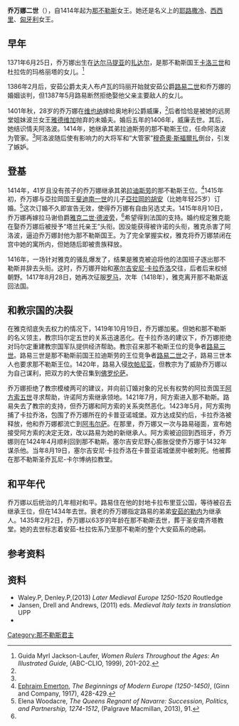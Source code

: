 {{Infobox_Royalty|realm=那不勒斯
| name=乔万娜二世
| succession=[[那不勒斯君主列表|那不勒斯女王]]
| succession1=[[奥地利王妃列表|内奥地利、施蒂里亚、卡林西亚、卡尼奥拉公爵夫人]]
| image =Joan II of Naples jamesII of Bourbon.jpg
| caption =15世纪彩色玻璃描绘的乔万娜和她的丈夫拉马谢伯爵雅克
| spouse =[[奥地利公爵威廉|奥地利公爵威廉]]<br>拉马谢伯爵[[雅克二世·德波旁|雅克二世·德波旁]]
| reign =1414年8月6日–1435年2月2日
| reign1       = 1401 - 1406
| coronation   = 1419年10月19日
| predecessor  = [[拉迪斯劳|拉迪斯劳]]
| successor    = [[安茹的勒内|勒内]]
| house        = [[安茹-西西里王朝|安茹-西西里王朝]]
| father       = [[卡洛三世_(那不勒斯)|卡洛三世]]
| mother       = [[杜拉佐的玛格丽塔|杜拉佐的玛格丽塔]]
| birth_date   = 1371年6月25日
| birth_place  = [[扎达尔|扎达尔]]，[[匈牙利王国|匈牙利王国]]（今[[克罗地亚|克罗地亚]]）
| death_date   = 1435年2月2日
| death_place  = 那不勒斯，那不勒斯王国（今[[意大利|意大利]]）
| burial_place = 那不勒斯王国那不勒斯圣安南齐塔教堂
}}

'''乔万娜二世'''（{{bd|1371年|6月25日|1435|年2月2日|}}），自1414年起为[[那不勒斯王国|那不勒斯]]女王。她还是名义上的[[耶路撒冷王國|耶路撒冷]]、[[西西里王國|西西里]]、[[匈牙利王国_(1301年–1526年)|匈牙利]]女王。

== 早年 ==
1371年6月25日，乔万娜出生在[[达尔马提亚|达尔马提亚]]的[[扎达尔|扎达尔]]，是那不勒斯国王[[卡洛三世_(那不勒斯)|卡洛三世]]和杜拉佐的玛格丽塔的女儿。<ref name="Jackson-Laufer201-202">Guida Myrl Jackson-Laufer, ''Women Rulers Throughout the Ages: An Illustrated Guide'', (ABC-CLIO, 1999), 201-202.</ref>

1386年2月后，安茹公爵太夫人布卢瓦的玛丽开始就安茹公爵[[路易二世_(安茹)|路易二世]]和乔万娜的婚姻谈判，但1387年5月路易断然拒绝娶他父亲主要敌人的女儿。{{sfn|Rohr|2016|pp=17, 206}}

1401年秋，28岁的乔万娜在[[维也纳|维也纳]]嫁给奥地利公爵威廉，<ref name="Jackson-Laufer201-202" />后者恰恰是被她的远房堂姐妹波兰女王[[雅德维加_(波兰国王)|雅德维加]]抛弃的未婚夫。婚后五年的1406年，威廉去世。其后，她结识情夫阿洛波。1414年，她继承其弟拉迪斯劳的那不勒斯王位，任命阿洛波为管家。<ref name="Jackson-Laufer201-202" />阿洛波随后使有影响力的大将军和“大管家”[[穆奇奧·斯福爾扎|穆奇奧·斯福爾扎]]倒台，引发了嫉妒。

== 登基 ==

1414年，41岁且没有孩子的乔万娜继承其弟[[拉迪斯劳|拉迪斯劳]]的那不勒斯王位。<ref name="Emerton428-429">[[Ephraim_Emerton|Ephraim Emerton]], ''The Beginnings of Modern Europe (1250-1450)'', (Ginn and Company, 1917), 428-429.</ref>1415年初，乔万娜与亞拉岡国王[[斐迪南一世_(亞拉岡)|斐迪南一世]]的儿子[[胡安二世_(亞拉岡)|亞拉岡的胡安]]（比她年轻25岁）订婚。<ref>Elena Woodacre, ''The Queens Regnant of Navarre: Succession, Politics, and Partnership, 1274-1512'', (Palgrave Macmillan, 2013), 91.</ref>这次订婚不久即宣告无效，使得乔万娜有自由另选丈夫。1415年8月10日，乔万娜再嫁拉马谢伯爵[[雅克二世·德波旁|雅克二世·德波旁]]，<ref name="Jackson-Laufer201-202" />希望得到法国的支持。婚约规定雅克能在娶乔万娜后被授予“塔兰托亲王”头衔。因没能获得被许诺的头衔，雅克杀害了阿洛波，逼迫乔万娜封他为那不勒斯国王。为了完全掌握实权，雅克将乔万娜禁闭在宫中她的寓所内，但她随后即被贵族释放。

1416年，一场针对雅克的骚乱爆发了，结果是雅克被迫将他的法国班子逐出那不勒斯并辞去头衔。这时，乔万娜开始和[[塞尔吉安尼·卡拉乔洛|塞尔吉安尼·卡拉乔洛]]交往，后者后来权倾朝野。1417年8月28日，她再次征服[[罗马|罗马]]，次年（1418年），雅克离开那不勒斯返回法国。

== 和教宗国的决裂 ==
在雅克彻底失去权力的情况下，1419年10月19日，乔万娜加冕。但她和那不勒斯的名义领主，教宗玛尔定五世的关系迅速恶化。在卡拉乔洛的建议下，乔万娜拒绝对玛尔定重建教宗国军队提供经济帮助。教宗召来那不勒斯王位的竞争者[[路易三世_(安茹)|路易三世]]。路易三世是那不勒斯前国王拉迪斯劳的王位竞争者[[路易二世_(安茹)|路易二世]]之子，路易三世本人也要求那不勒斯王位。1420年，路易入侵[[坎帕尼亚|坎帕尼亚]]，但教宗为了威胁乔万娜以为自己谋利，把双方的大使召集到[[佛罗伦萨|佛罗伦萨]]。

乔万娜拒绝了教宗模棱两可的建议，并向前订婚对象的兄长有权势的阿拉贡国王[[阿方索五世_(阿拉贡)|阿方索五世]]寻求帮助，许诺阿方索继承领地。1421年7月，阿方索进入那不勒斯。路易失去了教宗的支持，但乔万娜和阿方索的关系突然恶化。1423年5月，阿方索拘捕了卡拉乔洛，包围了乔万娜所在的卡普亚诺城堡。双方达成契约后，卡拉乔洛被释放，他和乔万娜都流亡到[[阿韦尔萨|阿韦尔萨]]。在那里，乔万娜又一次与路易碰面，宣布她接受阿方索的决定无效，改以路易为她的新继承人。阿方索被迫回到西班牙，乔万娜则在1424年4月顺利回到那不勒斯。塞尔吉安尼野心膨胀促使乔万娜于1432年谋杀他。当年8月19日，塞尔吉安尼·卡拉乔洛在卡普亚诺城堡房中被刺死。他被葬在那不勒斯圣乔瓦尼-卡尔博纳拉教堂。

== 和平年代 ==
乔万娜以后统治的几年相对和平。路易住在他的封地卡拉布里亚公国，等待被召去继承王位，但在1434年去世。衰老的乔万娜指定路易的弟弟[[安茹的勒内|安茹的勒内]]为继承人。1435年2月2日，乔万娜以63岁的年龄在那不勒斯去世，葬于圣安南齐塔教堂。她的去世标志着安茹-杜拉佐系乃至那不勒斯的整个大安茹系的绝嗣。

== 参考资料 ==
{{Reflist}}

== 资料 ==
* Waley.P, Denley.P,(2013) ''Later Medieval Europe 1250-1520'' Routledge
* Jansen, Drell and Andrews, (2011) eds. ''Medieval Italy texts in translation'' UPP
*{{cite book |last=Rohr |first=Zita Eva |year=2016 |title=Yolanda of Aragon (1381–1442), Family and Power: The Reverse of the Tapestry |publisher=Palgrave Macmillan |isbn=978-1-137-49912-7 }}

{{S-start}}
{{S-reg}}
{{S-bef|before=[[拉迪斯劳|拉迪斯劳]]}}
{{S-ttl|title=[[那不勒斯君主列表|那不勒斯国王]]|years=1414–1435}}
{{S-aft|after=[[安茹的勒内|勒内]]}}
{{S-end}}
{{那不勒斯王国国王}}
{{Authority control}}
[[Category:那不勒斯君主|Category:那不勒斯君主]]